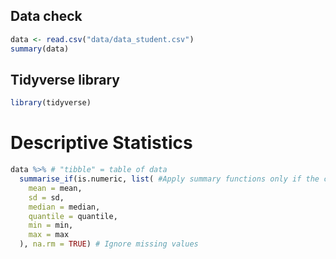 ## Data check
```r
data <- read.csv("data/data_student.csv")
summary(data)
```
## Tidyverse library
```r
library(tidyverse)
```

# Descriptive Statistics
```r
data %>% # "tibble" = table of data
  summarise_if(is.numeric, list( #Apply summary functions only if the column is numeric
    mean = mean,
    sd = sd,
    median = median,
    quantile = quantile,
    min = min,
    max = max
  ), na.rm = TRUE) # Ignore missing values
  
```

